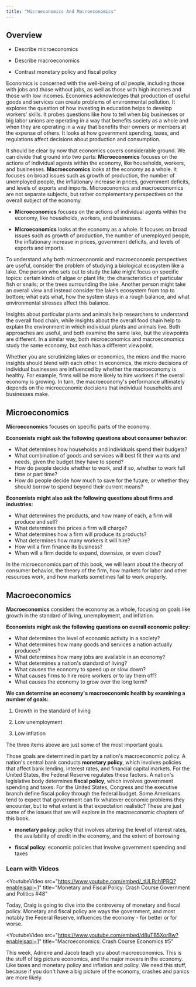 ```yaml
---
title: "Microeconomics And Macroeconomics"
---
```


<div className="content-chunk" data-subsection-id = "overview">

## Overview

<Info title="By the end of this section, you will be able to:">

- Describe microeconomics

- Describe macroeconomics

- Contrast monetary policy and fiscal policy

</Info>

Economics is concerned with the well-being of _all_ people, including those with jobs and those without jobs, as well as those with high incomes and those with low incomes. Economics acknowledges that production of useful goods and services can create problems of environmental pollution. It explores the question of how investing in education helps to develop workers' skills. It probes questions like how to tell when big businesses or big labor unions are operating in a way that benefits society as a whole and when they are operating in a way that benefits their owners or members at the expense of others. It looks at how government spending, taxes, and regulations affect decisions about production and consumption.

It should be clear by now that economics covers considerable ground. We can divide that ground into two parts: **Microeconomics** focuses on the actions of individual agents within the economy, like households, workers, and businesses. **Macroeconomics** looks at the economy as a whole. It focuses on broad issues such as growth of production, the number of unemployed people, the inflationary increase in prices, government deficits, and levels of exports and imports. Microeconomics and macroeconomics are not separate subjects, but rather complementary perspectives on the overall subject of the economy.

<Warning>

- **Microeconomics** focuses on the actions of individual agents within the economy, like households, workers, and businesses.

- **Microeconomics** looks at the economy as a whole. It focuses on broad issues such as growth of production, the number of unemployed people, the inflationary increase in prices, government deficits, and levels of exports and imports.

</Warning>

To understand why both microeconomic and macroeconomic perspectives are useful, consider the problem of studying a biological ecosystem like a lake. One person who sets out to study the lake might focus on specific topics: certain kinds of algae or plant life; the characteristics of particular fish or snails; or the trees surrounding the lake. Another person might take an overall view and instead consider the lake's ecosystem from top to bottom; what eats what, how the system stays in a rough balance, and what environmental stresses affect this balance.

Insights about particular plants and animals help researchers to understand the overall food chain, while insights about the overall food chain help to explain the environment in which individual plants and animals live. Both approaches are useful, and both examine the same lake, but the viewpoints are different. In a similar way, both microeconomics and macroeconomics study the same economy, but each has a different viewpoint.

Whether you are scrutinizing lakes or economics, the micro and the macro insights should blend with each other. In economics, the micro decisions of individual businesses are influenced by whether the macroeconomy is healthy. For example, firms will be more likely to hire workers if the overall economy is growing. In turn, the macroeconomy's performance ultimately depends on the microeconomic decisions that individual households and businesses make.

</div>

<div className="content-chunk" data-subsection-id = "microeconomics">

## Microeconomics

**Microeconomics** focuses on specific parts of the economy.

**Economists might ask the following questions about consumer behavior:**

- What determines how households and individuals spend their budgets?
- What combination of goods and services will best fit their wants and needs, given the budget they have to spend?
- How do people decide whether to work, and if so, whether to work full time or part time?
- How do people decide how much to save for the future, or whether they should borrow to spend beyond their current means?

**Economists might also ask the following questions about firms and industries:**

- What determines the products, and how many of each, a firm will produce and sell?
- What determines the prices a firm will charge?
- What determines how a firm will produce its products?
- What determines how many workers it will hire?
- How will a firm finance its business?
- When will a firm decide to expand, downsize, or even close?

In the microeconomics part of this book, we will learn about the theory of consumer behavior, the theory of the firm, how markets for labor and other resources work, and how markets sometimes fail to work properly.

</div>

<div className="content-chunk" data-subsection-id = "macroeconomics">

## Macroeconomics

**Macroeconomics** considers the economy as a whole, focusing on goals like growth in the standard of living, unemployment, and inflation.

**Economists might ask the following questions on overall economic policy:**

- What determines the level of economic activity in a society?
- What determines how many goods and services a nation actually produces?
- What determines how many jobs are available in an economy?
- What determines a nation's standard of living?
- What causes the economy to speed up or slow down?
- What causes firms to hire more workers or to lay them off?
- What causes the economy to grow over the long term?

**We can determine an economy's macroeconomic health by examining a number of goals:**

1. Growth in the standard of living

2. Low unemployment

3. Low inflation

The three items above are just some of the most important goals.

Those goals are determined in part by a nation's macroeconomic policy. A nation's central bank conducts **monetary policy**, which involves policies that affect bank lending, interest rates, and financial capital markets. For the United States, the Federal Reserve regulates these factors. A nation's legislative body determines **fiscal policy**, which involves government spending and taxes. For the United States, Congress and the executive branch define fiscal policy through the federal budget. Some Americans tend to expect that government can fix whatever economic problems they encounter, but to what extent is that expectation realistic? These are just some of the issues that we will explore in the macroeconomic chapters of this book.

<Warning>

- **monetary policy**: policy that involves altering the level of interest rates, the availability of credit in the economy, and the extent of borrowing

- **fiscal policy**: economic policies that involve government spending and taxes

</Warning>

</div>

<div className="content-chunk" data-subsection-id = "monetary-and-fiscal-policy-video">

### Learn with Videos

<YoutubeVideo
  src="https://www.youtube.com/embed/_tULRch1PRQ?enablejsapi=1"
  title="Monetary and Fiscal Policy: Crash Course Government and Politics #48"
>
  Today, Craig is going to dive into the controversy of monetary and fiscal
  policy. Monetary and fiscal policy are ways the government, and most notably
  the Federal Reserve, influences the economy - for better or for worse.
</YoutubeVideo>

<YoutubeVideo
  src="https://www.youtube.com/embed/d8uTB5XorBw?enablejsapi=1"
  title="Macroeconomics: Crash Course Economics #5"
>
  This week, Adriene and Jacob teach you about macroeconomics. This is the stuff
  of big picture economics, and the major movers in the economy. Like taxes and
  monetary policy and inflation and policy. We need this stuff, because if you
  don't have a big picture of the economy, crashes and panics are more likely.
</YoutubeVideo>

</div>

